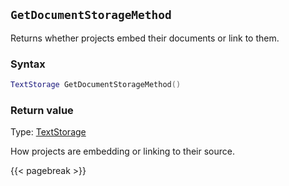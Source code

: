 ## `GetDocumentStorageMethod`

Returns whether projects embed their documents or link to them.

### Syntax {-}

``` .lua
TextStorage GetDocumentStorageMethod()
```

### Return value {-}

Type: [TextStorage](#textstorage) \

How projects are embedding or linking to their source.

{{< pagebreak >}}


